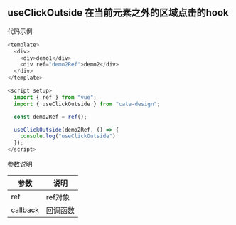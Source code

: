 
<Meta title="hook/useClickOutside" />

## useClickOutside 在当前元素之外的区域点击的hook

代码示例
```js
<template>
  <div>
    <div>demo1</div>
    <div ref="demo2Ref">demo2</div>
  </div>
</template>

<script setup>
  import { ref } from "vue";
  import { useClickOutside } from "cate-design";

  const demo2Ref = ref();

  useClickOutside(demo2Ref, () => {
    console.log("useClickOutside")
  });
</script>
```

参数说明

| 参数 | 说明 | 
| - | - | 
| ref | ref对象 | 
| callback | 回调函数 | 